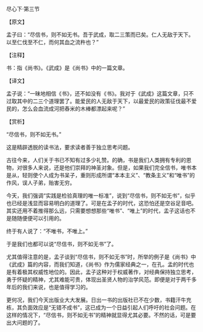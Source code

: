 

尽心下·第三节

【原文】

孟子曰：“尽信书，则不如无书。吾于武成，取二三策而已矣。仁人无敌于天下。以至仁伐至不仁，而何其血之流杵也？”

【注释】

书：指《尚书》。《武成》是《尚书》中的一篇文章。

【译文】

孟子说：“一昧地相信《书》，还不如没有《书》。我对于《武成》这篇文章，只不过取其中的二三个道理罢了。能爱民的人无敌于天下，以最爱民的政策征伐最不爱民的，怎么会血流成河把舂米的木棒都漂起来呢？”

【赏析】

“尽信书，则不如无书。”

这是精辟透脱的读书法，要求读者善于独立思考问题。

古往今来，人们关于书已不知有过多少礼赞。的确，书是我们人类拥有专利的恩物，对很多人来说，还是他们崇拜的神圣对象。但是，如果我们完全信书，唯书本是从，轻则使个人成为书呆子，重则形成所谓“本本主义”、“教条主义”和“唯书”的作风，误人子弟，贻害无穷。

今天，我们强调“实践是检验真理的唯一标准”，说到“尽信书，则不如无书”，似乎也已经是浅显而容易明白的道理了。可是在孟子的时代，这恐怕还是空谷足音吧。其实还用不着推得那么远，只需要想想那些“唯书”、“唯上”的时代，孟子这话也不是随随便便可以引用的。

终于有人说了：“不唯书，不唯上。”

于是我们也都可以说“尽信书，则不如无书”了。

尤其值得注意的是，孟子谈到“尽信书，则不如无书”时，所举的例子是《尚书》中《武成》篇的内容，而我们知道，《尚书》作为儒家经典之一，在孔。孟的时代也是有着极其权威性地位的。因此，孟子这种对于权威著作，对经典保持独立思考，勇于怀疑的精神，尤其难能可贵，体现出圣贤人物的治学风范。即便是对于两千多年后的我们来说，也是值得学习的。

更何况，我们今天出版业大大发展。日出一书的出版社已不在少数，书籍汗牛充栋，其负面效应是“无错不成书”，这已成为一个日益引起人们呼吁的社会问题。在这样的情况下，“尽信书，则不如无书”的精神就显得尤其必要。不然的话，可是要出大问题的了。

